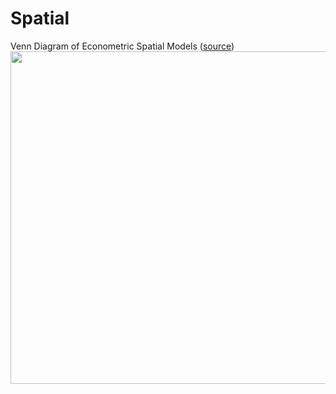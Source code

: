 # Spatial

Venn Diagram of Econometric Spatial Models ([source](https://mstdn.social/@geocaruso/114315287372162927))\
![](_resources/Regression-Spatial.resources/econometric-venn-1.png){.lightbox width="532"}
